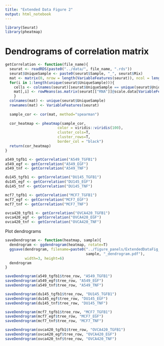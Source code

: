 ```yaml
---
title: "Extended Data Figure 2"
output: html_notebook
---
```


```r
library(Seurat)
library(pheatmap)
```

# Dendrograms of correlation matrix
```r
getCorrelation <- function(file_name){
  seurat <- readRDS(paste0("../data/", file_name, ".rds"))
  seurat$UniqueSample <- paste0(seurat$Sample, "_", seurat$Mix)
  mat <- matrix(0, nrow = length(VariableFeatures(seurat)), ncol = length(unique(seurat$UniqueSample)))
  for(i in 1:length(unique(seurat$UniqueSample))){
    cells <- colnames(seurat)[seurat$UniqueSample == unique(seurat$UniqueSample)[i]]
    mat[,i] <- rowMeans(as.matrix(seurat[["RNA"]]@scale.data[VariableFeatures(seurat),cells]))
    }
  colnames(mat) <- unique(seurat$UniqueSample)
  rownames(mat) <- VariableFeatures(seurat)
  
  sample_cor <- cor(mat, method="spearman")
  
  cor_heatmap <- pheatmap(sample_cor,
                        color = viridis::viridis(100),
                        cluster_cols=T,
                        cluster_rows=T,
                        border_col = "black")
  return(cor_heatmap)
}
```

```r
a549_tgfb1 <- getCorrelation("A549_TGFB1")
a549_egf <- getCorrelation("A549_EGF")
a549_tnf <- getCorrelation("A549_TNF")

du145_tgfb1 <- getCorrelation("DU145_TGFB1")
du145_egf <- getCorrelation("DU145_EGF")
du145_tnf <- getCorrelation("DU145_TNF")

mcf7_tgfb1 <- getCorrelation("MCF7_TGFB1")
mcf7_egf <- getCorrelation("MCF7_EGF")
mcf7_tnf <- getCorrelation("MCF7_TNF")

ovca420_tgfb1 <- getCorrelation("OVCA420_TGFB1")
ovca420_egf <- getCorrelation("OVCA420_EGF")
ovca420_tnf <- getCorrelation("OVCA420_TNF")
```

Plot dendrograms

```r
saveDendrogram <- function(heatmap, sample){
  dendrogram <- ggdendrogram(heatmap, rotate=T)
  ggsave(dendrogram, filename=paste0("../figure_panels/ExtendedDataFig_2/",
                                     sample, "_dendrogram.pdf"),
         width=3, height=6)
  dendrogram
}
```


```r
saveDendrogram(a549_tgfb1$tree_row, "A549_TGFB1")
saveDendrogram(a549_egf$tree_row, "A549_EGF")
saveDendrogram(a549_tnf$tree_row, "A549_TNF")

saveDendrogram(du145_tgfb1$tree_row, "DU145_TGFB1")
saveDendrogram(du145_egf$tree_row, "DU145_EGF")
saveDendrogram(du145_tnf$tree_row, "DU145_TNF")

saveDendrogram(mcf7_tgfb1$tree_row, "MCF7_TGFB1")
saveDendrogram(mcf7_egf$tree_row, "MCF7_EGF")
saveDendrogram(mcf7_tnf$tree_row, "MCF7_TNF")

saveDendrogram(ovca420_tgfb1$tree_row, "OVCA420_TGFB1")
saveDendrogram(ovca420_egf$tree_row, "OVCA420_EGF")
saveDendrogram(ovca420_tnf$tree_row, "OVCA420_TNF")
```

